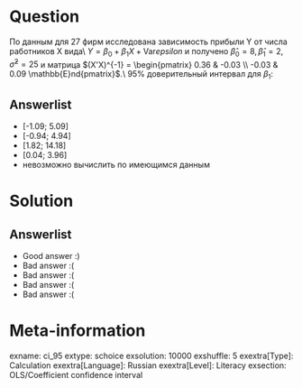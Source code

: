 Question
========
По данным для 27 фирм исследована зависимость прибыли Y от числа работников X вида\\
$Y = \beta_0 + \beta_1 X + \mathrm{Var}epsilon$
и получено $\hat \beta_0 = 8, \hat \beta_1 = 2, \hat \sigma^2 = 25$ и матрица $(X'X)^{-1} = \begin{pmatrix}
0.36 & -0.03 \\
-0.03 & 0.09
\mathbb{E}nd{pmatrix}$.\\ 95\% доверительный интервал для $\beta_1$:



Answerlist
----------
*  [-1.09; 5.09]
*  [-0.94; 4.94]
*  [1.82; 14.18]
*  [0.04; 3.96]
*  невозможно вычислить по имеющимся данным

Solution
========

Answerlist
----------
*  Good answer :)
*  Bad answer :(
*  Bad answer :(
*  Bad answer :(
*  Bad answer :(

Meta-information
================
exname: ci_95
extype: schoice
exsolution: 10000
exshuffle: 5
exextra[Type]: Calculation
exextra[Language]: Russian
exextra[Level]: Literacy
exsection: OLS/Coefficient confidence interval
